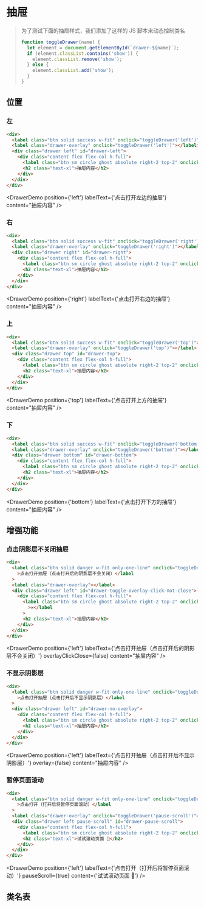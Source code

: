 
# 抽屉


> 为了测试下面的抽屉样式，我们添加了这样的 JS 脚本来动态控制类名
>
> ```js
> function toggleDrawer(name) {
>   let element = document.getElementById(`drawer-${name}`);
>   if (element.classList.contains('show')) {
>     element.classList.remove('show');
>   } else {
>     element.classList.add('show');
>   }
> }
> ```

## 位置

### 左

```html
<div>
  <label class="btn solid success w-fit" onclick="toggleDrawer('left')">点击打开左边的抽屉</label>
  <label class="drawer-overlay" onclick="toggleDrawer('left')"></label>
  <div class="drawer left" id="drawer-left">
    <div class="content flex flex-col h-full">
      <label class="btn sm circle ghost absolute right-2 top-2" onclick="toggleDrawer('left')">✕</label>
      <h2 class="text-xl">抽屉内容</h2>
    </div>
  </div>
</div>
```

<DrawerDemo position={'left'} labelText={'点击打开左边的抽屉'} content="抽屉内容" />

### 右

```html
<div>
  <label class="btn solid success w-fit" onclick="toggleDrawer('right')">点击打开右边的抽屉</label>
  <label class="drawer-overlay" onclick="toggleDrawer('right')"></label>
  <div class="drawer right" id="drawer-right">
    <div class="content flex flex-col h-full">
      <label class="btn sm circle ghost absolute right-2 top-2" onclick="toggleDrawer('right')">✕</label>
      <h2 class="text-xl">抽屉内容</h2>
    </div>
  </div>
</div>
```

<DrawerDemo position={'right'} labelText={'点击打开右边的抽屉'} content="抽屉内容" />

### 上

```html
<div>
  <label class="btn solid success w-fit" onclick="toggleDrawer('top')">点击打开上方的抽屉</label>
  <label class="drawer-overlay" onclick="toggleDrawer('top')"></label>
  <div class="drawer top" id="drawer-top">
    <div class="content flex flex-col h-full">
      <label class="btn sm circle ghost absolute right-2 top-2" onclick="toggleDrawer('top')">✕</label>
      <h2 class="text-xl">抽屉内容</h2>
    </div>
  </div>
</div>
```

<DrawerDemo position={'top'} labelText={'点击打开上方的抽屉'} content="抽屉内容" />

### 下

```html
<div>
  <label class="btn solid success w-fit" onclick="toggleDrawer('bottom')">点击打开下方的抽屉</label>
  <label class="drawer-overlay" onclick="toggleDrawer('bottom')"></label>
  <div class="drawer bottom" id="drawer-bottom">
    <div class="content flex flex-col h-full">
      <label class="btn sm circle ghost absolute right-2 top-2" onclick="toggleDrawer('bottom')">✕</label>
      <h2 class="text-xl">抽屉内容</h2>
    </div>
  </div>
</div>
```

<DrawerDemo position={'bottom'} labelText={'点击打开下方的抽屉'} content="抽屉内容" />

## 增强功能

### 点击阴影层不关闭抽屉

```html
<div>
  <label class="btn solid danger w-fit only-one-line" onclick="toggleDrawer('toggle-overlay-click-not-close')"
    >点击打开抽屉（点击打开后的阴影层不会关闭）</label
  >
  <label class="drawer-overlay"></label>
  <div class="drawer left" id="drawer-toggle-overlay-click-not-close">
    <div class="content flex flex-col h-full">
      <label class="btn sm circle ghost absolute right-2 top-2" onclick="toggleDrawer('toggle-overlay-click-not-close')"
        >✕</label
      >
      <h2 class="text-xl">抽屉内容</h2>
    </div>
  </div>
</div>
```

<DrawerDemo
  position={'left'}
  labelText={'点击打开抽屉（点击打开后的阴影层不会关闭）'}
  overlayClickClose={false}
  content="抽屉内容"
/>

### 不显示阴影层

```html
<div>
  <label class="btn solid danger w-fit only-one-line" onclick="toggleDrawer('no-overlay')"
    >点击打开抽屉（点击打开后不显示阴影层）</label
  >
  <div class="drawer left" id="drawer-no-overlay">
    <div class="content flex flex-col h-full">
      <label class="btn sm circle ghost absolute right-2 top-2" onclick="toggleDrawer('no-overlay')">✕</label>
      <h2 class="text-xl">抽屉内容</h2>
    </div>
  </div>
</div>
```

<DrawerDemo position={'left'} labelText={'点击打开抽屉（点击打开后不显示阴影层）'} overlay={false} content="抽屉内容" />

### 暂停页面滚动

```html
<div>
  <label class="btn solid danger w-fit only-one-line" onclick="toggleDrawer('pause-scroll')"
    >点击打开（打开后将暂停页面滚动）</label
  >
  <label class="drawer-overlay" onclick="toggleDrawer('pause-scroll')"></label>
  <div class="drawer left pause-scroll" id="drawer-pause-scroll">
    <div class="content flex flex-col h-full">
      <label class="btn sm circle ghost absolute right-2 top-2" onclick="toggleDrawer('pause-scroll')">✕</label>
      <h2 class="text-xl">试试滚动页面 🦎</h2>
    </div>
  </div>
</div>
```

<DrawerDemo
  position={'left'}
  labelText={'点击打开（打开后将暂停页面滚动）'}
  pauseScroll={true}
  content={'试试滚动页面 🦎'}
/>

## 类名表

<ClassNameTable component="drawer" />
